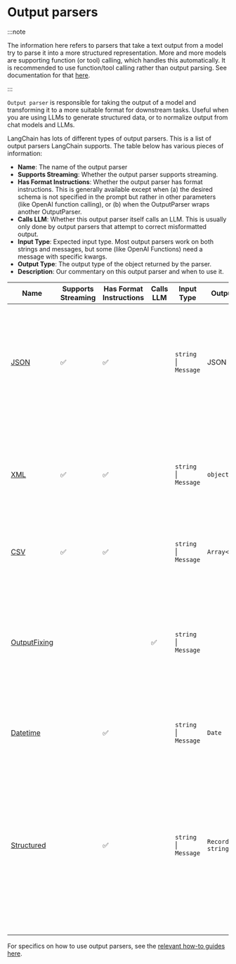# Output parsers

<span data-heading-keywords="output parser"></span>

:::note

The information here refers to parsers that take a text output from a model try to parse it into a more structured representation.
More and more models are supporting function (or tool) calling, which handles this automatically.
It is recommended to use function/tool calling rather than output parsing.
See documentation for that [here](/docs/concepts/tool_calling).

:::

`Output parser` is responsible for taking the output of a model and transforming it to a more suitable format for downstream tasks.
Useful when you are using LLMs to generate structured data, or to normalize output from chat models and LLMs.

LangChain has lots of different types of output parsers. This is a list of output parsers LangChain supports. The table below has various pieces of information:

- **Name**: The name of the output parser
- **Supports Streaming**: Whether the output parser supports streaming.
- **Has Format Instructions**: Whether the output parser has format instructions. This is generally available except when (a) the desired schema is not specified in the prompt but rather in other parameters (like OpenAI function calling), or (b) when the OutputParser wraps another OutputParser.
- **Calls LLM**: Whether this output parser itself calls an LLM. This is usually only done by output parsers that attempt to correct misformatted output.
- **Input Type**: Expected input type. Most output parsers work on both strings and messages, but some (like OpenAI Functions) need a message with specific kwargs.
- **Output Type**: The output type of the object returned by the parser.
- **Description**: Our commentary on this output parser and when to use it.

| Name                                                                                                          | Supports Streaming | Has Format Instructions | Calls LLM | Input Type            | Output Type              | Description                                                                                                                                                                                                   |
| ------------------------------------------------------------------------------------------------------------- | ------------------ | ----------------------- | --------- | --------------------- | ------------------------ | ------------------------------------------------------------------------------------------------------------------------------------------------------------------------------------------------------------- |
| [JSON](https://api.js.langchain.com/classes/_langchain_core.output_parsers.JsonOutputParser.html)             | ✅                 | ✅                      |           | `string` \| `Message` | JSON object              | Returns a JSON object as specified. Probably the most reliable output parser for getting structured data that does NOT use function calling.                                                                  |
| [XML](https://api.js.langchain.com/classes/_langchain_core.output_parsers.XMLOutputParser.html)               | ✅                 | ✅                      |           | `string` \| `Message` | `object`                 | Returns a object of tags. Use when XML output is needed. Use with models that are good at writing XML (like Anthropic's).                                                                                     |
| [CSV](https://api.js.langchain.com/classes/langchain.output_parsers.CommaSeparatedListOutputParser.html)      | ✅                 | ✅                      |           | `string` \| `Message` | `Array<string>`          | Returns a list of comma separated values.                                                                                                                                                                     |
| [OutputFixing](https://api.js.langchain.com/classes/langchain.output_parsers.OutputFixingParser.html)         |                    |                         | ✅        | `string` \| `Message` |                          | Wraps another output parser. If that output parser errors, then this will pass the error message and the bad output to an LLM and ask it to fix the output.                                                   |
| [Datetime](https://api.js.langchain.com/classes/langchain.output_parsers.DatetimeOutputParser.html)           |                    | ✅                      |           | `string` \| `Message` | `Date`                   | Parses response into a datetime string.                                                                                                                                                                       |
| [Structured](https://api.js.langchain.com/classes/_langchain_core.output_parsers.StructuredOutputParser.html) |                    | ✅                      |           | `string` \| `Message` | `Record<string, string>` | An output parser that returns structured information. It is less powerful than other output parsers since it only allows for fields to be strings. This can be useful when you are working with smaller LLMs. |

For specifics on how to use output parsers, see the [relevant how-to guides here](/docs/how_to/#output-parsers).
